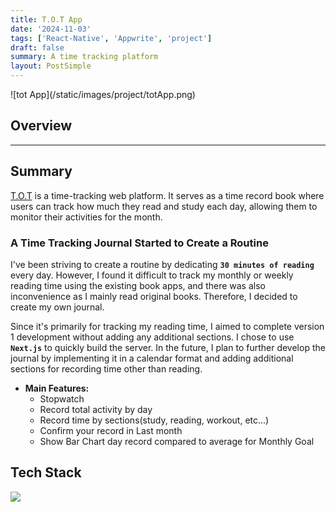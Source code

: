 ```yaml
---
title: T.O.T App
date: '2024-11-03'
tags: ['React-Native', 'Appwrite', 'project']
draft: false
summary: A time tracking platform
layout: PostSimple
---
```


<div className="-mx-2 flex flex-wrap overflow-hidden xl:-mx-2">
  ![tot App](/static/images/project/totApp.png)
</div>

## Overview

<TOCInline toc={props.toc} exclude="Overview" toHeading={2} />

<hr />

## Summary

[T.O.T](https://github.com/keimindev/tot_app) is a time-tracking web platform. It serves as a time record book where users can track how much they read and study each day, allowing them to monitor their activities for the month.

### **A Time Tracking Journal Started to Create a Routine**

I've been striving to create a routine by dedicating **`30 minutes of reading`** every day. However, I found it difficult to track my monthly or weekly reading time using the existing book apps, and there was also inconvenience as I mainly read original books. Therefore, I decided to create my own journal.

Since it's primarily for tracking my reading time, I aimed to complete version 1 development without adding any additional sections. I chose to use **`Next.js`** to quickly build the server. In the future, I plan to further develop the journal by implementing it in a calendar format and adding additional sections for recording time other than reading.

- **Main Features:**
  - Stopwatch
  - Record total activity by day
  - Record time by sections(study, reading, workout, etc...)
  - Confirm your record in Last month
  - Show Bar Chart day record compared to average for Monthly Goal

## Tech Stack

<div className="m-0 flex flex-wrap p-0">
  <img
    className="m-0 mb-1 w-[100px] rounded-full p-3"
    src="https://img.shields.io/badge/-react-native-ced4da.svg?&style=flat-square&logo=next.js&logoColor=black"
  />
</div>
